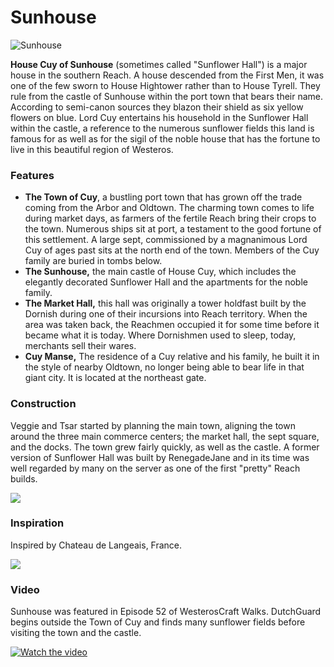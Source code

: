 

# Sunhouse

<Image src="https://cdn.sanity.io/images/1as7cn02/production/ec40ddd12380ae54e11504e1611633f36f3c408e-942x500.jpg?w=976&h=350&fit=crop&crop=center&auto=format" alt="Sunhouse" width={976} height={350}  />

<ProjectDetails
  floatRight
  region="Reach"
  house="House Cuy"
  type="Castle"
  status="Completed"
  warp="/warp sunhouse"
  projectLead="Veggie, Tsarkaiser84"
  dateStarted="October 8, 2014"
  dateCompleted="October 8, 2014"
/>

**House Cuy of Sunhouse** (sometimes called "Sunflower Hall") is a major house in the southern Reach. A house descended from the First Men, it was one of the few sworn to House Hightower rather than to House Tyrell. They rule from the castle of Sunhouse within the port town that bears their name. According to semi-canon sources they blazon their shield as six yellow flowers on blue. Lord Cuy entertains his household in the Sunflower Hall within the castle, a reference to the numerous sunflower fields this land is famous for as well as for the sigil of the noble house that has the fortune to live in this beautiful region of Westeros.  


### Features

* **The Town of Cuy**, a bustling port town that has grown off the trade coming from the Arbor and Oldtown. The charming town comes to life during market days, as farmers of the fertile Reach bring their crops to the town. Numerous ships sit at port, a testament to the good fortune of this settlement. A large sept, commissioned by a magnanimous Lord Cuy of ages past sits at the north end of the town. Members of the Cuy family are buried in tombs below.
* **The Sunhouse,** the main castle of House Cuy, which includes the elegantly decorated Sunflower Hall and the apartments for the noble family.
* **The Market Hall,** this hall was originally a tower holdfast built by the Dornish during one of their incursions into Reach territory. When the area was taken back, the Reachmen occupied it for some time before it became what it is today. Where Dornishmen used to sleep, today, merchants sell their wares.
* **Cuy Manse,** The residence of a Cuy relative and his family, he built it in the style of nearby Oldtown, no longer being able to bear life in that giant city. It is located at the northeast gate.

### Construction

Veggie and Tsar started by planning the main town, aligning the town around the three main commerce centers; the market hall, the sept square, and the docks. The town grew fairly quickly, as well as the castle. A former version of Sunflower Hall was built by RenegadeJane and in its time was well regarded by many on the server as one of the first "pretty" Reach builds.


![](https://cdn.sanity.io/images/1as7cn02/production/85f649ce9a117a0edbb84c6487565576adb76a98-1366x706.png)

### Inspiration

Inspired by Chateau de Langeais, France.


![](https://cdn.sanity.io/images/1as7cn02/production/30465dfedfda5411f82ebe8d7e36fa254c44320a-3648x2736.jpg)

### Video

Sunhouse was featured in Episode 52 of WesterosCraft Walks. DutchGuard begins outside the Town of Cuy and finds many sunflower fields before visiting the town and the castle.


[![Watch the video](https://img.youtube.com/vi/BWihxP9bsbQ/0.jpg)](https:https://www.youtube.com/embed/BWihxP9bsbQ)